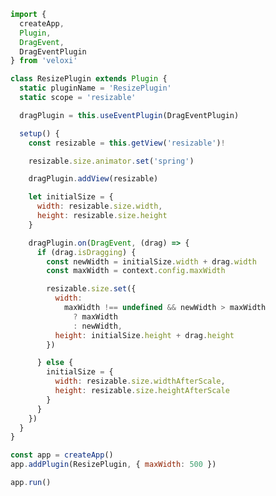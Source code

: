 ```js
import {
  createApp,
  Plugin,
  DragEvent,
  DragEventPlugin
} from 'veloxi'

class ResizePlugin extends Plugin {
  static pluginName = 'ResizePlugin'
  static scope = 'resizable'

  dragPlugin = this.useEventPlugin(DragEventPlugin)

  setup() {
    const resizable = this.getView('resizable')!

    resizable.size.animator.set('spring')

    dragPlugin.addView(resizable)

    let initialSize = {
      width: resizable.size.width,
      height: resizable.size.height
    }

    dragPlugin.on(DragEvent, (drag) => {
      if (drag.isDragging) {
        const newWidth = initialSize.width + drag.width
        const maxWidth = context.config.maxWidth

        resizable.size.set({
          width:
            maxWidth !== undefined && newWidth > maxWidth
              ? maxWidth
              : newWidth,
          height: initialSize.height + drag.height
        })

      } else {
        initialSize = {
          width: resizable.size.widthAfterScale,
          height: resizable.size.heightAfterScale
        }
      }
    })
  }
}

const app = createApp()
app.addPlugin(ResizePlugin, { maxWidth: 500 })

app.run()
```
